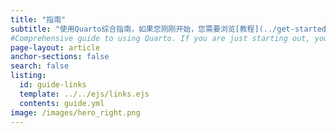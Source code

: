 ```yaml
---
title: "指南"
subtitle: "使用Quarto综合指南，如果您刚刚开始，您需要浏览[教程](../get-started/index zh.qmd)，去学习一些基础知识"
#Comprehensive guide to using Quarto. If you are just starting out, you may want to  explore the [tutorials](../get-started/index.qmd) to learn the basics.
page-layout: article
anchor-sections: false
search: false
listing:
  id: guide-links
  template: ../../ejs/links.ejs
  contents: guide.yml
image: /images/hero_right.png
---
```


::: {#guide-links .column-screen-inset-right style="max-width: 850px;"}
:::

